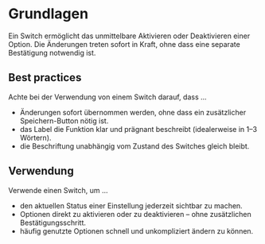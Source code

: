 # Grundlagen

Ein Switch ermöglicht das unmittelbare Aktivieren oder Deaktivieren einer
Option. Die Änderungen treten sofort in Kraft, ohne dass eine separate
Bestätigung notwendig ist.

## Best practices

Achte bei der Verwendung von einem Switch darauf, dass ...

- Änderungen sofort übernommen werden, ohne dass ein zusätzlicher
  Speichern-Button nötig ist.
- das Label die Funktion klar und prägnant beschreibt (idealerweise in 1–3
  Wörtern).
- die Beschriftung unabhängig vom Zustand des Switches gleich bleibt.

## Verwendung

Verwende einen Switch, um ...

- den aktuellen Status einer Einstellung jederzeit sichtbar zu machen.
- Optionen direkt zu aktivieren oder zu deaktivieren – ohne zusätzlichen
  Bestätigungsschritt.
- häufig genutzte Optionen schnell und unkompliziert ändern zu können.
